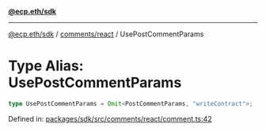 [**@ecp.eth/sdk**](../../../index.mdx)

***

[@ecp.eth/sdk](/sdk-reference/index.mdx) / [comments/react](/sdk-reference/comments/react/index.mdx) / UsePostCommentParams

# Type Alias: UsePostCommentParams

```ts
type UsePostCommentParams = Omit<PostCommentParams, "writeContract">;
```

Defined in: [packages/sdk/src/comments/react/comment.ts:42](https://github.com/ecp-eth/comments-monorepo/blob/main/packages/sdk/src/comments/react/comment.ts#L42)
